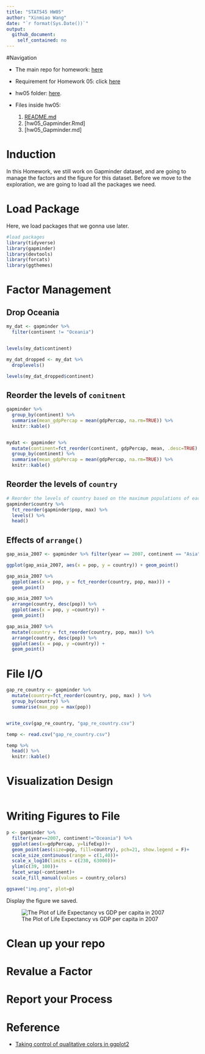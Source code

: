 ```yaml
---
title: "STAT545 HW05"
author: "Xinmiao Wang"
date: "`r format(Sys.Date())`"
output: 
  github_document:
    self_contained: no
---
```


#Navigation 

* The main repo for homework: [here](https://github.com/xinmiaow/STAT545-hw-Wang-Xinmiao) 

* Requirement for Homework 05: click [here](http://stat545.com/hw05_factor-figure-boss-repo-hygiene.html)

* hw05 folder: [here](https://github.com/xinmiaow/STAT545-hw-Wang-Xinmiao/tree/master/hw05).

* Files inside hw05:

  1. [README.md](https://github.com/xinmiaow/STAT545-hw-Wang-Xinmiao/blob/master/hw05/README.md)
  2. [hw05_Gapminder.Rmd]
  3. [hw05_Gapminder.md]
  
  
# Induction

In this Homework, we still work on Gapminder dataset, and are going to manage the factors and the figure for this dataset. Before we move to the exploration, we are going to load all the packages we need.

# Load Package

Here, we load packages that we gonna use later.

```r
#load packages
library(tidyverse)
library(gapminder)
library(devtools)
library(forcats)
library(ggthemes)
```

# Factor Management

## Drop Oceania

```r
my_dat <- gapminder %>% 
  filter(continent != "Oceania")


levels(my_dat$continent)

my_dat_dropped <- my_dat %>% 
  droplevels()

levels(my_dat_dropped$continent)

```


## Reorder the levels of `conitnent`

```r
gapminder %>% 
  group_by(continent) %>% 
  summarise(mean_gdpPercap = mean(gdpPercap, na.rm=TRUE)) %>% 
  knitr::kable()


mydat <- gapminder %>% 
  mutate(continent=fct_reorder(continent, gdpPercap, mean, .desc=TRUE) ) %>% 
  group_by(continent) %>% 
  summarise(mean_gdpPercap = mean(gdpPercap, na.rm=TRUE)) %>% 
  knitr::kable()

```


## Reorder the levels of `country`

```r
# Reorder the levels of country based on the maximum populations of each country 
gapminder$country %>% 
  fct_reorder(gapminder$pop, max) %>% 
  levels() %>% 
  head()

```

## Effects of `arrange()`

```r
gap_asia_2007 <- gapminder %>% filter(year == 2007, continent == "Asia")

ggplot(gap_asia_2007, aes(x = pop, y = country)) + geom_point()

gap_asia_2007 %>% 
  ggplot(aes(x = pop, y = fct_reorder(country, pop, max))) +
  geom_point()

gap_asia_2007 %>% 
  arrange(country, desc(pop)) %>% 
  ggplot(aes(x = pop, y =country)) +
  geom_point()

gap_asia_2007 %>% 
  mutate(country = fct_reorder(country, pop, max)) %>% 
  arrange(country, desc(pop)) %>% 
  ggplot(aes(x = pop, y =country)) +
  geom_point()

```



# File I/O

```r
gap_re_country <- gapminder %>% 
  mutate(country=fct_reorder(country, pop, max) ) %>% 
  group_by(country) %>% 
  summarise(max_pop = max(pop))


write_csv(gap_re_country, "gap_re_country.csv")

temp <- read.csv("gap_re_country.csv")

temp %>% 
  head() %>% 
  knitr::kable()

```


# Visualization Design

```r



```



# Writing Figures to File

```r
p <- gapminder %>% 
  filter(year==2007, continent!="Oceania") %>% 
  ggplot(aes(x=gdpPercap, y=lifeExp))+
  geom_point(aes(size=pop, fill=country), pch=21, show.legend = F)+
  scale_size_continuous(range = c(1,40))+
  scale_x_log10(limits = c(230, 63000))+
  ylim(c(39, 100))+
  facet_wrap(~continent)+
  scale_fill_manual(values = country_colors)

ggsave("img.png", plot=p)
```


Display the figure we saved. 

![The Plot of Life Expectancy vs GDP per capita in 2007](hw05/img.png)


# Clean up your repo


# Revalue a Factor


# Report your Process


# Reference

- [Taking control of qualitative colors in ggplot2](http://stat545.com/block019_enforce-color-scheme.html)
